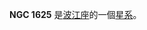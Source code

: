 {{NGCInfoBox|NGCID=NGC 1625|發現者=約翰·弗里德里希·威廉·赫歇爾|發現日期=1827年11月24日|其他編號=MCG -1-12-38 IRAS04346-0324|曆元=J2000.0|赤經=4時37分6.3秒
|赤緯=-3°18'14"|星座=波江座|星體=星系|星等=12.3|表面亮度=12.2|藍等=13.1}}

'''NGC 1625''' 是[[波江座|波江座]]的一個[[星系|星系]]。

{{NGCReference|1625}}
{{Catalogs|NGC=1625}}